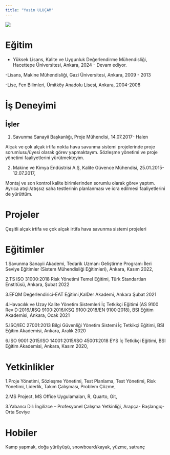 ```yaml
---
title: "Yasin ULUÇAM"
---
```


![](/assets/images/ulucam_yasin_photo.png){fig-align="center"}

# Eğitim

- Yüksek Lisans, Kalite ve Uygunluk Değerlendirme Mühendisliği, Hacettepe Üniversitesi, Ankara, 2024 - Devam ediyor.

-Lisans, Makine Mühendisliği, Gazi Üniversitesi, Ankara, 2009 - 2013

-Lise, Fen Bilimleri, Ümitköy Anadolu Lisesi, Ankara, 2004-2008



# İş Deneyimi

## İşler

1.  Savunma Sanayii Başkanlığı, Proje Mühendisi, 14.07.2017- Halen

Alçak ve çok alçak irtifa nokta hava savunma sistemi projelerinde proje sorumlusu/üyesi olarak görev yapmaktayım. Sözleşme yönetimi ve proje yönetimi faaliyetlerini yürütmekteyim.

2.  Makine ve Kimya Endüstrisi A.Ş, Kalite Güvence Mühendisi, 25.01.2015-12.07.2017,

Montaj ve son kontrol kalite birimlerinden sorumlu olarak görev yaptım. Ayrıca atışlı/atışsız saha testlerinin planlanması ve icra edilmesi faaliyetlerini de yürüttüm.

# Projeler
Çeşitli alçak irtifa ve çok alçak irtifa hava savunma sistemi projeleri

# Eğitimler

1.Savunma Sanayii Akademi, Tedarik Uzmanı Geliştirme Programı İleri Seviye Eğitimler (Sistem Mühendisliği Eğitimleri), Ankara, Kasım 2022,

2.TS ISO 31000:2018 Risk Yönetimi Temel Eğitimi, Türk Standartları Enstitüsü, Ankara, Şubat 2022

3.EFQM Değerlendirici-EAT Eğitimi,KalDer Akademi, Ankara Şubat 2021

4.Havacılık ve Uzay Kalite Yönetim Sistemleri İç Tetkikçi Eğitimi (AS 9100 Rev D:2016/JISQ 9100:2016/KSQ 9100:2018/EN 9100:2018), BSI Eğitim Akademisi, Ankara, Ocak 2021

5.ISO/IEC 27001:2013 Bilgi Güvenliği Yönetim Sistemi İç Tetkikçi Eğitimi, BSI Eğitim Akademisi, Ankara, Aralık 2020

6.ISO 9001:2015/ISO 14001:2015/ISO 45001:2018 EYS İç Tetkikçi Eğitimi, BSI Eğitim Akademisi, Ankara, Kasım 2020,

# Yetkinlikler

1.Proje Yönetimi, Sözleşme Yönetimi, Test Planlama, Test Yönetimi, Risk Yönetimi, Liderlik, Takım Çalışması, Problem Çözme,

2.MS Project, MS Office Uygulamaları,  R, Quarto, Git,

3.Yabancı Dil: İngilizce – Profesyonel Çalışma Yetkinliği, Arapça- Başlangıç-Orta Seviye

# Hobiler

Kamp yapmak, doğa yürüyüşü, snowboard/kayak, yüzme, satranç
